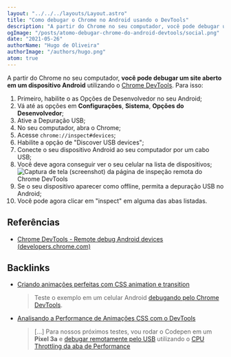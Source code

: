 ```yaml
---
layout: "../../../layouts/Layout.astro"
title: "Como debugar o Chrome no Android usando o DevTools"
description: "A partir do Chrome no seu computador, você pode debugar um site aberto em um dispositivo Android utilizando o Chrome DevTools."
ogImage: "/posts/atomo-debugar-chrome-do-android-devtools/social.png"
date: "2021-05-26"
authorName: "Hugo de Oliveira"
authorImage: "/authors/hugo.png"
atom: true
---
```


A partir do Chrome no seu computador, **você pode debugar um site aberto em um dispositivo Android** utilizando o [Chrome DevTools](https://triangulo.dev/posts/atomo-chrome-developer-tools). Para isso:

1. Primeiro, habilite o as Opções de Desenvolvedor no seu Android;
1. Vá até as opções em **Configurações**, **Sistema**, **Opções do Desenvolvedor**;
1. Ative a Depuração USB;
1. No seu computador, abra o Chrome;
1. Acesse `chrome://inspect#devices`;
1. Habilite a opção de "Discover USB devices";
1. Conecte o seu dispositivo Android ao seu computador por um cabo USB;
1. Você deve agora conseguir ver o seu celular na lista de dispositivos;
   ![Captura de tela (screenshot) da página de inspeção remota do Chrome DevTools](/posts/atomo-debugar-chrome-do-android-devtools/screenshot-inspecao-remota-android-devtools.png)
1. Se o seu dispositivo aparecer como offline, permita a depuração USB no Android;
1. Você pode agora clicar em "inspect" em alguma das abas listadas.

## Referências

- [Chrome DevTools - Remote debug Android devices (developers.chrome.com)](https://developer.chrome.com/docs/devtools/remote-debugging/)

## Backlinks

- [Criando animações perfeitas com CSS animation e transition](https://triangulo.dev/posts/criando-animacoes-perfeitas-com-css)
  > Teste o exemplo em um celular Android [debugando pelo Chrome DevTools](https://triangulo.dev/posts/atomo-debugar-chrome-do-android-devtools).
- [Analisando a Performance de Animações CSS com o DevTools](https://triangulo.dev/posts/analisando-performance-chrome-devtools)
  > [...] Para nossos próximos testes, vou rodar o Codepen em um **Pixel 3a** e [debugar remotamente pelo USB](https://triangulo.dev/posts/atomo-debugar-chrome-do-android-devtools) utilizando o [CPU Throttling da aba de Performance](https://triangulo.dev/posts/atomo-cpu-throttling-chrome-devtools)
